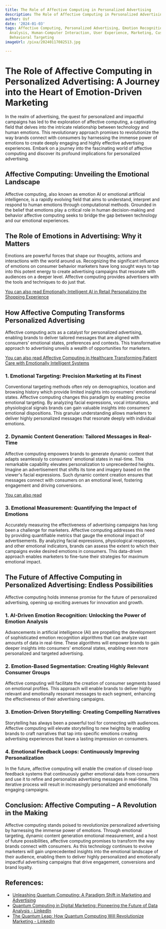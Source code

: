 ```yaml
---
title: The Role of Affective Computing in Personalized Advertising
description: The Role of Affective Computing in Personalized Advertising
author: Usf
date: '2024-01-03'
tags: Affective Computing, Personalized Advertising, Emotion Recognition, Sentiment
  Analysis, Human-Computer Interaction, User Experience, Marketing, Customer Engagement,
  Behavioral Targeting
imageUrl: /pixa/20240117082513.jpg

---
```

# The Role of Affective  Computing in Personalized Advertising: A Journey into the  Heart of Emotion-Driven Marketing

In the realm of advertising, the quest for  personalized and  impactful campaigns has led to  the exploration of affective computing,  a captivating field that delves into the  intricate relationship between technology and human emotions. This revolutionary approach  promises  to revolutionize the way brands connect with consumers by  harnessing  the  immense power of emotions to create deeply engaging and highly effective advertising experiences. Embark on a  journey into the fascinating world of affective computing and discover its profound  implications for personalized advertising.

## Affective Computing: Unveiling the Emotional  Landscape

Affective  computing, also known as emotion  AI or emotional artificial intelligence,  is a rapidly  evolving field that aims  to understand, interpret  and respond to human  emotions through computational methods. Grounded in the belief that emotions play a critical role in human decision-making and behavior affective  computing seeks to bridge the gap between technology  and our emotional experiences.

## The Role of Emotions  in Advertising: Why it Matters

Emotions are powerful forces that shape our thoughts, actions and interactions with the world around us. Recognizing the significant influence of emotions on  consumer behavior marketers have long sought ways to tap into this potent energy to create advertising campaigns that resonate with audiences on a deeper level.  Affective computing provides advertisers with the tools and techniques to do just that.

[You can  also read  Emotionally Intelligent AI in Retail Personalizing the Shopping Experience](Emotionally%20Intelligent%20AI%20in%20Retail%20Personalizing%20the%20Shopping%20Experience)


## How Affective Computing Transforms Personalized Advertising

Affective computing acts as a  catalyst for personalized advertising, enabling brands to deliver tailored messages that  are aligned  with consumers' emotional states, preferences and contexts. This transformative approach to advertising  unveils a wealth of opportunities for marketers.

[You can also read Affective Computing in  Healthcare Transforming Patient Care with  Emotionally Intelligent Systems](Affective%20Computing%20in%20Healthcare%20Transforming%20Patient%20Care%20with%20Emotionally%20Intelligent%20Systems)


### 1. Emotional Targeting: Precision Marketing at its Finest

Conventional targeting  methods often rely on demographics, location  and browsing  history  which provide limited insights into consumers' emotional states. Affective computing changes  this paradigm by enabling precise emotional targeting. By analyzing facial  expressions, vocal intonations, and physiological  signals brands can gain valuable insights into consumers' emotional dispositions. This granular understanding  allows marketers to deliver highly personalized messages that resonate deeply with individual emotions.

### 2. Dynamic Content Generation: Tailored Messages in Real-Time

Affective computing empowers brands to generate dynamic content that  adapts seamlessly to consumers' emotional states in  real-time. This remarkable capability  elevates personalization to  unprecedented heights. Imagine an advertisement that  shifts its tone and  imagery based on the  viewer's facial expressions. Such dynamic content creation ensures that messages connect with consumers on an emotional level, fostering engagement and driving conversions.

[You can also read ]()


###  3. Emotional Measurement: Quantifying the Impact of Emotions

Accurately measuring the effectiveness of advertising campaigns has long been a challenge for marketers. Affective computing addresses this need by providing quantifiable metrics that gauge the emotional impact of advertisements. By analyzing facial expressions,  physiological responses, and other emotional indicators, brands can assess  the extent  to  which their campaigns evoke desired emotions in consumers. This data-driven approach enables marketers to fine-tune their  strategies for maximum emotional impact.

## The Future of Affective Computing in Personalized  Advertising: Endless Possibilities

Affective computing holds immense promise for the future of personalized advertising, opening up exciting avenues for innovation and growth.

### 1. AI-Driven Emotion Recognition: Unlocking the Power of Emotion Analysis

Advancements in artificial intelligence (AI) are propelling  the development of sophisticated emotion recognition algorithms  that can analyze vast amounts of data  in real-time.  These algorithms will empower brands to gain deeper insights into consumers' emotional states, enabling even more personalized and targeted advertising.

### 2. Emotion-Based  Segmentation: Creating  Highly Relevant Consumer Groups

Affective computing will facilitate the creation of consumer segments based  on emotional profiles.  This approach will enable brands to deliver highly relevant and emotionally  resonant messages to each segment, enhancing the  effectiveness of  their advertising campaigns.

### 3. Emotion-Driven Storytelling:  Creating Compelling Narratives

Storytelling has always been a powerful tool  for connecting with audiences. Affective  computing will  elevate storytelling  to new heights by enabling brands to craft narratives that tap into specific  emotions creating advertising experiences that leave a lasting impression on consumers.

###  4. Emotional Feedback Loops: Continuously Improving Personalization

In the future, affective computing will enable the creation of closed-loop feedback  systems that continuously gather emotional data from consumers and use it to refine and personalize advertising messages in real-time. This iterative process will result in increasingly personalized and emotionally engaging campaigns.

## Conclusion: Affective Computing – A Revolution in the Making

Affective computing stands  poised to revolutionize personalized advertising by harnessing the immense power of emotions.  Through emotional targeting, dynamic content generation emotional  measurement, and a host of future possibilities, affective computing promises to transform the way brands connect with consumers. As this technology continues to evolve marketers will gain unprecedented insights into the emotional landscape of their  audience, enabling them to  deliver highly personalized and emotionally impactful advertising campaigns that drive engagement, conversions and brand loyalty.

## References:
- [Unleashing Quantum Computing: A Paradigm Shift in Marketing and Advertising](https://www.christopher-vanderlugt.com/blog/2023/12/13/unleashing-quantum-computing-a-paradigm-shift-in-marketing-and-advertising)
- [Quantum Computing in Digital Marketing: Pioneering the Future of Data Analysis - LinkedIn](https://www.linkedin.com/pulse/quantum-computing-digital-marketing-pioneering-future-saketh-poruri)
- [The Quantum Leap: How Quantum Computing Will Revolutionize Marketing - LinkedIn](https://www.linkedin.com/pulse/quantum-leap-how-computing-revolutionize-marketing-rodrigo-da-cunha)
